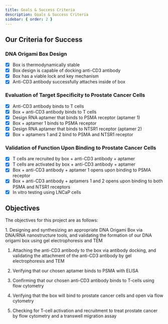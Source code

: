 ```yaml
---
title: Goals & Success Criteria
description: Goals & Success Criteria
sidebar: { order: 2 }
---
```



## Our Criteria for Success

### DNA Origami Box Design

- [x] Box is thermodynamically stable
- [x] Box design is capable of docking anti-CD3 antibody
- [x] Box has a viable lock and key mechanism
- [x] Anti-CD3 antibody successfully attaches inside of box

### Evaluation of Target Specificity to Prostate Cancer Cells

- [x] Anti-CD3 antibody binds to T cells
- [x] Box + anti-CD3 antibody binds to T cells
- [x] Design RNA aptamer that binds to PSMA receptor (aptamer 1)
- [x] Box + aptamer 1 binds to PSMA receptor
- [x] Design RNA aptamer that binds to NTSR1 receptor (aptamer 2)
- [x] Box + aptamers 1 and 2 bind to PSMA and NTSR1 receptor

### Validation of Function Upon Binding to Prostate Cancer Cells

- [x] T cells are recruited by box + anti-CD3 antibody + aptamer
- [x] T cells are activated by box + anti-CD3 antibody + aptamer
- [x] Box + anti-CD3 antibody + aptamer 1 opens upon binding to PSMA receptor
- [x] Box + anti-CD3 antibody + aptamers 1 and 2 opens upon binding to both PSMA and NTSR1 receptors
- [x] In vitro testing using LNCaP cells

## Objectives

The objectives for this project are as follows:

<Steps>
1. Designing and synthesizing an appropriate DNA Origami Box via DNA/RNA nanostructure tools, and validating the formation of our DNA origami box using gel electrophoresis and TEM

1. Attaching the anti-CD3 antibody to the box via antibody docking, and validating the attachment of the anti-CD3 antibody by gel electrophoresis and TEM

1. Verifying that our chosen aptamer binds to PSMA with ELISA

1. Confirming that our chosen anti-CD3 antibody binds to T-cells using flow cytometry

1. Verifying that the box will bind to prostate cancer cells and open via flow cytometry

1. Checking for T-cell activation and recruitment to treat prostate cancer by flow cytometry and a transwell migration assay
   </Steps>
